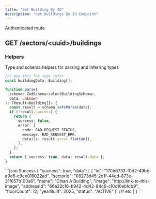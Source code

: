 ```yaml
---
title: "Get Building By ID"
description: "Get Buildings By ID Endpoint"
---
```


<Info>Authenticated route</Info>
## GET /sectors/\<uuid\>/buildings

### Helpers

Type and schema helpers for parsing and inferring types

```ts Building
//? Use this for type infer
const buildingData: Building[];
```

```ts selectBuildingSchema
function parse(
  schema: ZodSchema<selectBuildingSchema>,
  data: unknown
): TResult<Building[]> {
  const result = schema.safeParse(data);
  if (!result.success) {
    return {
      success: false,
      error: {
        code: BAD_REQUEST_STATUS,
        message: BAD_REQUEST_ERR,
        details: result.error.flatten(),
      },
    };
  }
  return { success: true, data: result.data };
}
```

<ResponseExample>
```json Success
{
    "success": true,
    "data": [
        {
            "id": "170b6733-f0d2-49bb-a9e6-c9ee016022ad",
            "sectorId": "08273d45-2d1f-44ed-873e-31f657b100a6",
            "name": "Cihan A Building",
            "image": "http://link-to-this-image",
            "addressId": "66a22c16-b942-4d42-84c6-c10c10ebfdb9",
            "floorCount": 12,
            "yearBuilt": 2025,
            "status": "ACTIVE"
        },
        //? etc
    ]
}
```
</ResponseExample>
